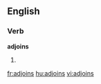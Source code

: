 ==English==

===Verb===
'''adjoins'''

# {{third person singular of|[[adjoin]]}}

[[fr:adjoins]]
[[hu:adjoins]]
[[vi:adjoins]]
